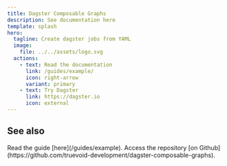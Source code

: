 ```yaml
---
title: Dagster Composable Graphs
description: See documentation here
template: splash
hero:
  tagline: Create dagster jobs from YAML
  image:
    file: ../../assets/logo.svg
  actions:
    - text: Read the documentation
      link: /guides/example/
      icon: right-arrow
      variant: primary
    - text: Try Dagster
      link: https://dagster.io
      icon: external
---
```



## See also

<CardGrid stagger>
	<Card title="Check the example" icon="seti:pipeline">
		Read the guide [here](/guides/example).
	</Card>
	<Card title="See the code" icon="github">
		Access the repository [on Github](https://github.com/truevoid-development/dagster-composable-graphs).
	</Card>
</CardGrid>
